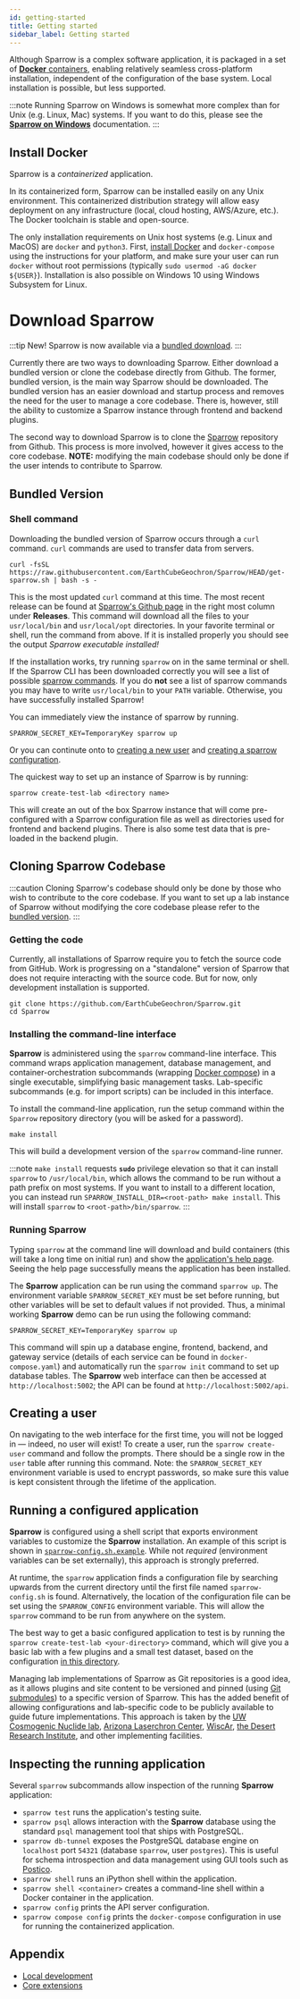 ```yaml
---
id: getting-started
title: Getting started
sidebar_label: Getting started
---
```



Although Sparrow is a complex software application, it is packaged in
a set of [**Docker** containers](https://www.docker.com/), enabling relatively seamless cross-platform
installation, independent of the configuration of the base system.
Local installation is possible, but less supported.

:::note
Running Sparrow on Windows is somewhat more complex than for Unix (e.g. Linux, Mac)
systems. If you want to do this, please see the [**Sparrow on Windows**](/docs/sparrow-on-windows)
documentation.
:::

## Install Docker

Sparrow is a _containerized_ application.

In its containerized form, Sparrow can be installed easily
on any Unix environment. This containerized
distribution strategy will allow easy deployment on any infrastructure
(local, cloud hosting, AWS/Azure, etc.).
The Docker toolchain is stable and open-source.

The only installation requirements on Unix host
systems (e.g. Linux and MacOS) are `docker` and `python3`.
First, [install Docker](https://docs.docker.com/install/) and
`docker-compose` using the instructions for your platform, and
make sure your user can run `docker` without root permissions (typically
`sudo usermod -aG docker ${USER}`).
Installation is also possible on Windows 10 using Windows Subsystem for Linux.

# Download Sparrow

:::tip New!
Sparrow is now available via a [bundled download](/docs/getting-started#bundled-version).
:::

Currently there are two ways to downloading Sparrow. Either
download a bundled version or clone the codebase directly from Github. The former, bundled version,
is the main way Sparrow should be downloaded. The bundled version has an easier download and startup process and removes
the need for the user to manage a core codebase. There is, however, still the ability to customize a Sparrow instance through
frontend and backend plugins.

The second way to download Sparrow is to clone the [Sparrow](https://github.com/EarthCubeGeochron/Sparrow) repository from Github.
This process is more involved, however it gives access to the core codebase.
**NOTE:** modifying the main codebase should only be done if the user intends to
contribute to Sparrow.

## Bundled Version

### Shell command

Downloading the bundled version of Sparrow occurs through a `curl` command. `curl` commands are used
to transfer data from servers.

```
curl -fsSL https://raw.githubusercontent.com/EarthCubeGeochron/Sparrow/HEAD/get-sparrow.sh | bash -s -
```

This is the most updated `curl` command at this time. The most recent release can be found at [Sparrow's Github page](https://github.com/EarthCubeGeochron/Sparrow) in the right most column
under **Releases**. This command will download all the files to your `usr/local/bin` and `usr/local/opt` directories.
In your favorite terminal or shell, run the command from above. If it is installed properly you should
see the output _Sparrow executable installed!_

If the installation works, try running `sparrow` on in the same terminal or shell. If the Sparrow CLI has been downloaded correctly
you will see a list of possible [sparrow commands](/docs/command-line-interface). If you do **not** see a list of sparrow commands you may have to write `usr/local/bin` to your `PATH` variable.
Otherwise, you have successfully installed Sparrow!

You can immediately view the instance of sparrow by running.

```
SPARROW_SECRET_KEY=TemporaryKey sparrow up
```

Or you can continute onto to [creating a new user](/docs/getting-started#creating-a-user) and
[creating a sparrow configuration](/docs/getting-started#running-a-configured-application).

The quickest way to set up an instance of Sparrow is by running:

```
sparrow create-test-lab <directory name>
```

This will create an out of the box Sparrow instance that will come pre-configured with a Sparrow configuration file as well
as directories used for frontend and backend plugins. There is also some test data that is pre-loaded in the backend plugin.

## Cloning Sparrow Codebase

:::caution
Cloning Sparrow's codebase should only be done by those who wish to contribute to the core codebase.
If you want to set up a lab instance of Sparrow without modifying the core codebase please refer to
the [bundled version](/docs/getting-started#bundled-version).
:::

### Getting the code

Currently, all installations of Sparrow require you to fetch the source code
from GitHub. Work is progressing on a "standalone" version of Sparrow that does not require
interacting with the source code. But for now, only development installation
is supported.

```
git clone https://github.com/EarthCubeGeochron/Sparrow.git
cd Sparrow
```

### Installing the command-line interface

**Sparrow** is administered using the `sparrow` command-line
interface. This command wraps application management, database management,
and container-orchestration subcommands (wrapping [Docker compose](https://docs.docker.com/compose/))
in a single executable, simplifying basic management tasks.
Lab-specific subcommands (e.g. for import scripts) can be included in this
interface.

To install the command-line application, run the setup command within the
`Sparrow` repository directory (you will be asked for a password).

```
make install
```

This will build a development version of the
`sparrow` command-line runner.

:::note
`make install` requests **`sudo`** privilege elevation so that it can
install `sparrow` to `/usr/local/bin`, which allows the command to be
run without a path prefix on most systems. If you want to install to a different location, you can
instead run `SPARROW_INSTALL_DIR=<root-path> make install`. This will install `sparrow`
to `<root-path>/bin/sparrow`.
:::

### Running Sparrow

Typing `sparrow` at the command line will download and build containers
(this will take a long time on initial run)
and show the [application's help page](/docs/cli).
Seeing the help page successfully means the application has been installed.

The **Sparrow** application can be run using the command
`sparrow up`. The environment variable
`SPARROW_SECRET_KEY` must be set before running, but other variables
will be set to default values if not provided. Thus, a minimal working
**Sparrow** demo can be run using the following command:

```
SPARROW_SECRET_KEY=TemporaryKey sparrow up
```

This command will spin up a database engine, frontend, backend,
and gateway service (details of each service can be found in
`docker-compose.yaml`) and automatically run the `sparrow init`
command to set up database tables.
The **Sparrow** web interface can then be accessed at `http://localhost:5002`;
the API can be found at `http://localhost:5002/api`.

## Creating a user

On navigating to the web interface for the first time, you will not be logged
in — indeed, no user will exist! To create a user, run the `sparrow create-user` command and follow the prompts. There should be a single row in
the `user` table after running this command. Note: the `SPARROW_SECRET_KEY`
environment variable is used to encrypt passwords, so make sure
this value is kept consistent through the lifetime of the application.

## Running a configured application

**Sparrow** is configured using a shell script that exports environment
variables to customize the **Sparrow** installation. An example of this script
is shown in [`sparrow-config.sh.example`](https://github.com/EarthCubeGeochron/Sparrow/blob/master/sparrow-config.sh.example).
While not _required_ (environment
variables can be set externally), this approach is strongly preferred.

At runtime, the `sparrow` application finds a configuration file by searching
upwards from the current directory until the first file named
`sparrow-config.sh` is found. Alternatively, the location of the configuration
file can be set using the `SPARROW_CONFIG` environment variable. This will
allow the `sparrow` command to be run from anywhere on the system.

The best way to get a basic configured application to test is by running the
`sparrow create-test-lab <your-directory>` command, which will give you a
basic lab with a few plugins and a small test dataset, based on the configuration
[in this directory](https://github.com/EarthCubeGeochron/Sparrow/tree/master/test-lab).

Managing lab implementations of Sparrow as Git repositories is a good idea, as it
allows plugins and site content to be versioned and pinned (using [Git submodules](https://git-scm.com/docs/git-submodule))
to a specific version of Sparrow. This has the added benefit of allowing configurations
and lab-specific code to be publicly available to guide future implementations. This approach
is taken by the [UW Cosmogenic Nuclide lab](https://github.com/EarthCubeGeochron/sparrow-uw-cosmo),
[Arizona Laserchron Center](https://github.com/EarthCubeGeochron/Sparrow-LaserChron),
[WiscAr](https://github.com/EarthCubeGeochron/Sparrow-WiscAr),
[the Desert Research Institute](https://github.com/EarthCubeGeochron/Sparrow-luminescence-demo),
and other implementing facilities.

## Inspecting the running application

Several `sparrow` subcommands allow inspection of the running
**Sparrow** application:

- `sparrow test` runs the application's testing suite.
- `sparrow psql` allows interaction with the **Sparrow** database
  using the standard `psql` management tool that ships with PostgreSQL.
- `sparrow db-tunnel` exposes the PostgreSQL database engine
  on `localhost` port `54321` (database `sparrow`, user `postgres`).
  This is useful for schema introspection and data management
  using GUI tools such as [Postico](https://eggerapps.at/postico/).
- `sparrow shell` runs an iPython shell within the application.
- `sparrow shell <container>` creates a command-line shell within a Docker
  container in the application.
- `sparrow config` prints the API server configuration.
- `sparrow compose config` prints the `docker-compose` configuration
  in use for running the containerized application.

## Appendix

- [Local development](/docs/local-development)
- [Core extensions](/docs/core/extensions)


